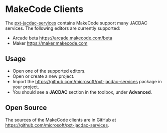 # MakeCode Clients

The [pxt-jacdac-services](https://github.com/microsoft/pxt-jacdac-services) contains MakeCode support many JACDAC services.
The following editors are currently supported:

* Arcade beta https://arcade.makecode.com/beta
* Maker https://maker.makecode.com

## Usage

* Open one of the supported editors.
* Open or create a new project.
* Import the https://github.com/microsoft/pxt-jacdac-services package in your project.
* You should see a **JACDAC** section in the toolbox, under **Advanced**.


## Open Source

The sources of the MakeCode clients are in GitHub at https://github.com/microsoft/pxt-jacdac-services.

